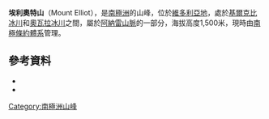 {{coord|70|53|S|166|32|E|source:GNIS|display=title}}

'''埃利奧特山'''（Mount Elliot），是[[南極洲|南極洲]]的山峰，位於[[維多利亞地|維多利亞地]]，處於[[基爾克比冰川|基爾克比冰川]]和[[奧瓦拉冰川|奧瓦拉冰川]]之間，屬於[[阿納雷山脈|阿納雷山脈]]的一部分，海拔高度1,500米，現時由[[南極條約體系|南極條約體系]]管理。

==參考資料==
*{{cite gnis | type = antarid | id = 4437| name = Elliot, Mount | accessdate = 2012-02-28}}
*{{usgs-gazetteer|id=4437|name=Elliot, Mount}}

{{Antarctica-geo-stub}}
[[Category:南極洲山峰|Category:南極洲山峰]]